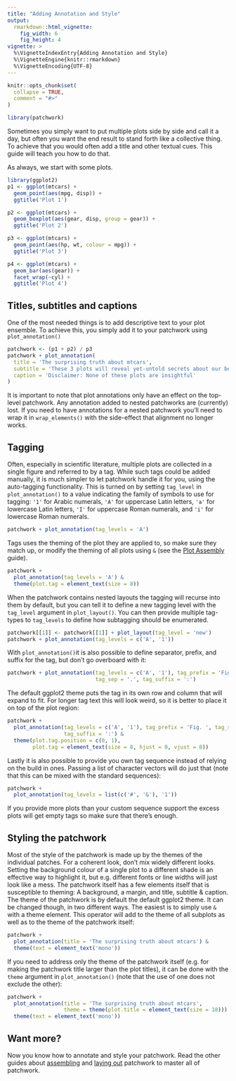 ```yaml
---
title: "Adding Annotation and Style"
output: 
  rmarkdown::html_vignette:
    fig_width: 6
    fig_height: 4
vignette: >
  %\VignetteIndexEntry{Adding Annotation and Style}
  %\VignetteEngine{knitr::rmarkdown}
  %\VignetteEncoding{UTF-8}
---
```


```r
knitr::opts_chunk$set(
  collapse = TRUE,
  comment = "#>"
)
```

```r
library(patchwork)
```

Sometimes you simply want to put multiple plots side by side and call it a day,
but often you want the end result to stand forth like a collective thing. To 
achieve that you would often add a title and other textual cues. This guide will
teach you how to do that.

As always, we start with some plots.

```r
library(ggplot2)
p1 <- ggplot(mtcars) + 
  geom_point(aes(mpg, disp)) + 
  ggtitle('Plot 1')

p2 <- ggplot(mtcars) + 
  geom_boxplot(aes(gear, disp, group = gear)) + 
  ggtitle('Plot 2')

p3 <- ggplot(mtcars) + 
  geom_point(aes(hp, wt, colour = mpg)) + 
  ggtitle('Plot 3')

p4 <- ggplot(mtcars) + 
  geom_bar(aes(gear)) + 
  facet_wrap(~cyl) + 
  ggtitle('Plot 4')
```

## Titles, subtitles and captions
One of the most needed things is to add descriptive text to your plot ensemble. 
To achieve this, you simply add it to your patchwork using `plot_annotation()`

```r
patchwork <- (p1 + p2) / p3
patchwork + plot_annotation(
  title = 'The surprising truth about mtcars',
  subtitle = 'These 3 plots will reveal yet-untold secrets about our beloved data-set',
  caption = 'Disclaimer: None of these plots are insightful'
)
```

It is important to note that plot annotations only have an effect on the 
top-level patchwork. Any annotation added to nested patchworks are (currently) 
lost. If you need to have annotations for a nested patchwork you'll need to wrap 
it in `wrap_elements()` with the side-effect that alignment no longer works.

## Tagging
Often, especially in scientific literature, multiple plots are collected in a
single figure and referred to by a tag. While such tags could be added manually,
it is much simpler to let patchwork handle it for you, using the auto-tagging
functionality. This is turned on by setting `tag_level` in `plot_annotation()`
to a value indicating the family of symbols to use for tagging: `'1'` for 
Arabic numerals, `'A'` for uppercase Latin letters, `'a'` for lowercase Latin
letters, `'I'` for uppercase Roman numerals, and `'i'` for lowercase Roman 
numerals.

```r
patchwork + plot_annotation(tag_levels = 'A')
```

Tags uses the theming of the plot they are applied to, so make sure they match 
up, or modify the theming of all plots using `&` (see the 
[Plot Assembly](assembly.html) guide).

```r
patchwork + 
  plot_annotation(tag_levels = 'A') & 
  theme(plot.tag = element_text(size = 8))
```

When the patchwork contains nested layouts the tagging will recurse into them by
default, but you can tell it to define a new tagging level with the `tag_level`
argument in `plot_layout()`. You can then provide multiple tag-types to 
`tag_levels` to define how subtagging should be enumerated.

```r
patchwork[[1]] <- patchwork[[1]] + plot_layout(tag_level = 'new')
patchwork + plot_annotation(tag_levels = c('A', '1'))
```

With `plot_annotation()`it is also possible to define separator, prefix, and 
suffix for the tag, but don't go overboard with it:

```r
patchwork + plot_annotation(tag_levels = c('A', '1'), tag_prefix = 'Fig. ',
                            tag_sep = '.', tag_suffix = ':')
```

The default ggplot2 theme puts the tag in its own row and column that will 
expand to fit. For longer tag text this will look weird, so it is better to 
place it on top of the plot region:

```r
patchwork + 
  plot_annotation(tag_levels = c('A', '1'), tag_prefix = 'Fig. ', tag_sep = '.', 
                  tag_suffix = ':') & 
  theme(plot.tag.position = c(0, 1),
        plot.tag = element_text(size = 8, hjust = 0, vjust = 0))
```

Lastly it is also possible to provide you own tag sequence instead of relying on
the build in ones. Passing a list of character vectors will do just that (note
that this can be mixed with the standard sequences):

```r
patchwork + 
  plot_annotation(tag_levels = list(c('#', '&'), '1'))
```

If you provide more plots than your custom sequence support the excess plots 
will get empty tags so make sure that there's enough.

## Styling the patchwork
Most of the style of the patchwork is made up by the themes of the individual 
patches. For a coherent look, don't mix widely different looks. Setting the 
background colour of a single plot to a different shade is an effective way to
highlight it, but e.g. different fonts or line widths will just look like a 
mess. The patchwork itself has a few elements itself that is susceptible to 
theming: A background, a margin, and title, subtitle & caption. The theme of
the patchwork is by default the default ggplot2 theme. It can be changed though,
in two different ways. The easiest is to simply use `&` with a theme element. 
This operator will add to the theme of all subplots as well as to the theme of
the patchwork itself:

```r
patchwork + 
  plot_annotation(title = 'The surprising truth about mtcars') & 
  theme(text = element_text('mono'))
```

If you need to address only the theme of the patchwork itself (e.g. for making
the patchwork title larger than the plot titles), it can be done with the 
`theme` argument in `plot_annotation()` (note that the use of one does not 
exclude the other):

```r
patchwork + 
  plot_annotation(title = 'The surprising truth about mtcars',
                  theme = theme(plot.title = element_text(size = 18))) & 
  theme(text = element_text('mono'))
```

## Want more?
Now you know how to annotate and style your patchwork. Read the other guides 
about [assembling](assembly.html) and [laying out](layout.html) patchwork to
master all of patchwork.
